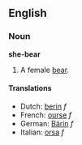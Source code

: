 ==English==
===Noun===
'''she-bear'''

#A female [[bear]].

====Translations====
*Dutch: [[berin]] ''f''
*French: [[ourse]] ''f''
*German: [[Bärin]] ''f''
*Italian: [[orsa]] ''f''